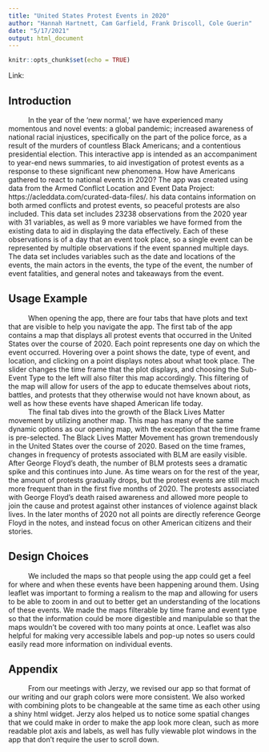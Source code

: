 ```yaml
---
title: "United States Protest Events in 2020"
author: "Hannah Hartnett, Cam Garfield, Frank Driscoll, Cole Guerin"
date: "5/17/2021"
output: html_document
---
```


```r
knitr::opts_chunk$set(echo = TRUE)
```

Link: 

## Introduction

|           In the year of the 'new normal,' we have experienced many momentous and novel events: a global pandemic; increased awareness of national racial injustices, specifically on the part of the police force, as a result of the murders of countless Black Americans; and a contentious presidential election. This interactive app is intended as an accompaniment to year-end news summaries, to aid investigation of protest events as a response to these significant new phenomena. How have Americans gathered to react to national events in 2020? The app was created using data from the Armed Conflict Location and Event Data Project: https://acleddata.com/curated-data-files/. his data contains information on both armed conflicts and protest events, so peaceful protests are also included. This data set includes 23238 observations from the 2020 year with 31 variables, as well as 9 more variables we have formed from the existing data to aid in displaying the data effectively. Each of these observations is of a day that an event took place, so a single event can be represented by multiple observations if the event spanned multiple days. The data set includes variables such as the date and locations of the events, the main actors in the events, the type of the event, the number of event fatalities, and general notes and takeaways from the event.

## Usage Example

|           When opening the app, there are four tabs that have plots and text that are visible to help you navigate the app. The first tab of the app contains a map that displays all protest events that occurred in the United States over the course of 2020. Each point represents one day on which the event occurred. Hovering over a point shows the date, type of event, and location, and clicking on a point displays notes about what took place. The slider changes the time frame that the plot displays, and choosing the Sub-Event Type to the left will also filter this map accordingly. This filtering of the map will allow for users of the app to educate themselves about riots, battles, and protests that they otherwise would not have known about, as well as how these events have shaped American life today.

|           The final tab dives into the growth of the Black Lives Matter movement by utilizing another map. This map has many of the same dynamic options as our opening map, with the exception that the time frame is pre-selected. The Black Lives Matter Movement has grown tremendously in the United States over the course of 2020. Based on the time frames, changes in frequency of protests associated with BLM are easily visible. After George Floyd's death, the number of BLM protests sees a dramatic spike and this continues into June. As time wears on for the rest of the year, the amount of protests gradually drops, but the protest events are still much more frequent than in the first five months of 2020. The protests associated with George Floyd's death raised awareness and allowed more people to join the cause and protest against other instances of violence against black lives. In the later months of 2020 not all points are directly reference George Floyd in the notes, and instead focus on other American citizens and their stories.

## Design Choices

|           We included the maps so that people using the app could get a feel for where and when these events have been happening around them. Using leaflet was important to forming a realism to the map and allowing for users to be able to zoom in and out to better get an understanding of the locations of these events. We made the maps filterable by time frame and event type so that the information could be more digestible and manipulable so that the maps wouldn't be covered with too many points at once. Leaflet was also helpful for making very accessible labels and pop-up notes so users could easily read more information on individual events. 

## Appendix

|           From our meetings with Jerzy, we revised our app so that format of our writing and our graph colors were more consistent. We also worked with combining plots to be changeable at the same time as each other using a shiny html widget. Jerzy alos helped us to notice some spatial changes that we could make in order to make the app look more clean, such as more readable plot axis and labels, as well has fully viewable plot windows in the app that don't require the user to scroll down.

